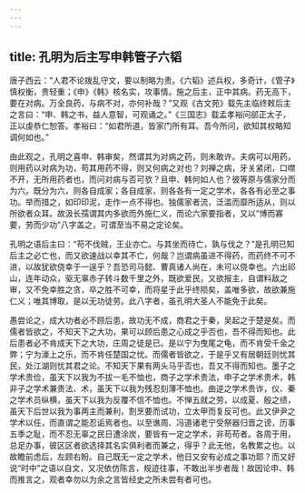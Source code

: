 ```yaml
---
---
---
```

title: 孔明为后主写申韩管子六韬
---

唐子西云：“人君不论拨乱守文，要以制略为贵。《六韬》述兵权，多奇计，《管子》慎权衡，贵轻重；《申》《韩》核名实，攻事情。施之后主，正中其病。药无高下，要在对病。万全良药，与病不对，亦何补哉？”又观《古文苑》载先主临终敕后主之言曰：“申、韩之书，益人意智，可观诵之。”《三国志》载孟孝裕问郤正太子，正以虔恭仁恕答。孝裕曰：“如君所道，皆家门所有耳。吾今所问，欲知其权略知调何如也。”

由此观之，孔明之喜申、韩审矣，然谓其为对病之药，则未敢许。夫病可以用药，则用药以对病为功，苟其用药不得，则又何病之对也？刘禅之病，牙关紧闭，口噤不开，无所用药者也，而问对病与否可欤？且申、韩何如人也？彼等原与儒家分而为六。既分为六，则各自成家；各自成家，则各各有一定之学术，各各有必至之事功。举而措之，如印印泥，走作一点不得也。独儒家者流，泛滥而靡所适从，则以所欲者众耳。故汲长孺谓其内多欲而外施仁义，而论六家要指者，又以“博而寡要，劳而少功”八字盖之，可谓至当不易之定论矣。

孔明之语后主曰：“苟不伐贼，王业亦亡。与其坐而待亡，孰与伐之？”是孔明已知后主之必亡也，而又欲速战以幸其不亡，何哉？岂谓病虽进不得药，而药终不可不进，以故犹欲侥幸于一逞乎？吾恐司马懿、曹真诸人尚在，未可以侥幸也。六出祁山，连年动众，驱无辜赤子转斗数千里之外，既欲爱民，又欲报主，自谓料敌之审，又不免幸胜之贪，卒之胜不可幸，而将星于此乎终陨矣，盖唯多欲，故欲兼施仁义；唯其博取，是以无功徒劳。此八字者，虽孔明大圣人不能免于此矣。

愚尝论之，成大功者必不顾后患，故功无不成，商君之于秦，吴起之于楚是矣。而儒者皆欲之，不知天下之大功，果可以顾后患之心成之乎否也，吾不得而知也。此后患者必不肯成天下之大功，庄周之徒是已。是以宁为曳尾之龟，而不肯受千金之弊；宁为濠上之乐，而不肯任楚国之忧。而儒者皆欲之，于是乎又有居朝廷则忧其民，处江湖则忧其君之论。不知天下果有两头马乎否也，吾又不得而知也。墨子之学术贵俭，虽天下以我为不拔一毛不恤也，商子之学术贵法，申子之学术贵术，韩非子之学术兼贵法、术，虽天下以我为残忍刻薄不恤也。曲逆之学术贵诈，仪、秦之学术员纵横，虽天下以我为反覆不信不恤也。不惮五就之劳，以成夏、殷之绩，虽天下后世以我为事两主而兼利，割烹要而试功，立太甲而复反可也。此又伊尹之学术以任，而直谓之能忍诟焉者也。以至谯周、冯道诸老宁受祭器归晋之谤，历事五季之耻，而不忍无辜之民日遭涂炭，要皆有一定之学术，非苟苟者。各周于用，总足办事，彼区区者欲选择其名实俱利者而兼之，得乎？此无他，名教累之也。以故瞻前虑后，左顾右盼。自己既无一定之学术，他日又安有必成之事功耶？而又好说“时中”之语以自文，又况依仿陈言，规迹往事，不敢出半步者哉！故因论申、韩而推言之，观者幸勿以为余之言皆经史之所未尝有者可也。